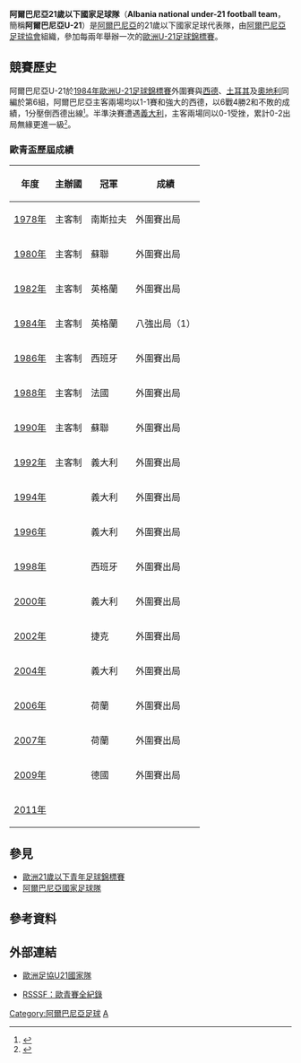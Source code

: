 {{Infobox 國家足球代表隊  
| Name               = 阿爾巴尼亞U-21<br />''Albania U21'' 
| Badge              = Albania_FA.svg 
| Nickname           =  
| Association        = [[阿爾巴尼亞足球協會|阿爾巴尼亞足球協會]] 
| Coach              = {{flagicon|ALB}} [[Artan_Bushati|Artan Bushati]] 
| Captain            = [[Enco_Malindi|Enco Malindi]] 
| Most caps          =  
| Top scorer         =  
| Home Stadium       = [[Stadiumi_Niko_Dovana|Stadiumi Niko Dovana]] 
| pattern_la1=|pattern_b1= _alb0810|pattern_ra1=
| leftarm1=CE1126|body1=CE1126|rightarm1=CE1126|shorts1=000000|socks1=000000
| pattern_la2=|pattern_b2=_alb0810_2|pattern_ra2=
| leftarm2=ffffff|body2=CE1126|rightarm2=ffffff|shorts2=FFFFFF|socks2=FFFFFF
| First game         = 
| Largest win        = 
| Largest loss       =  
| UEFAu21Champ apps  = 1 
| UEFAu21Champ first = [[1984_UEFA_European_Under-21_Football_Championship|1984年]] 
| UEFAu21Champ best  = 半準決賽：[[1984_UEFA_European_Under-21_Football_Championship|1984年]]
}}
'''阿爾巴尼亞21歲以下國家足球隊'''（'''Albania national under-21 football team'''，簡稱'''阿爾巴尼亞U-21'''）是[[阿爾巴尼亞|阿爾巴尼亞]]的21歲以下國家足球代表隊，由[[阿爾巴尼亞足球協會|阿爾巴尼亞足球協會]]組織，參加每兩年舉辦一次的[[歐洲U-21足球錦標賽|歐洲U-21足球錦標賽]]。

== 競賽歷史 ==
阿爾巴尼亞U-21於[[1984_UEFA_European_Under-21_Football_Championship|1984年]][[歐洲U-21足球錦標賽|歐洲U-21足球錦標賽]]外圍賽與[[德國21歲以下國家足球隊|西德]]、[[土耳其21歲以下國家足球隊|土耳其]]及[[奧地利21歲以下國家足球隊|奧地利]]同編於第6組，阿爾巴尼亞主客兩場均以1-1賽和強大的西德，以6戰4勝2和不敗的成績，1分壓倒西德出線<small><ref>{{cite web |language=en |url=http://www.uefa.com/competitions/under21/history/season=1984/round=1734/group=1671.html |title=Season 1982 - 1984：Group 6 |publisher=[[UEFA|''uefa.com'']] |date=2009-07-29 |accessdate=2009-10-02 |archive-date=2009-05-09 |archive-url=https://web.archive.org/web/20090509212122/http://www.uefa.com/competitions/under21/history/season=1984/round=1734/group=1671.html |dead-url=no }}</ref></small>。半準決賽遭遇[[義大利21歲以下國家足球隊|義大利]]，主客兩場同以0-1受挫，累計0-2出局無緣更進一級<small><ref>{{cite web |language=en |url=http://www.uefa.com/competitions/under21/history/season=1984/round=1735/index.html |title=Season 1982 - 1984：Quarter-finals |publisher=[[UEFA|''uefa.com'']] |date=2009-07-29 |accessdate=2009-10-02 |archive-date=2009-08-10 |archive-url=https://web.archive.org/web/20090810055013/http://www.uefa.com/competitions/under21/history/season=1984/round=1735/index.html |dead-url=no }}</ref></small>。

=== 歐青盃歷屆成績 ===
{| class="wikitable" cellpadding=5
|-
! 年度 !! 主辦國 !! 冠軍 !! 成績
|-
|[[1978_UEFA_European_Under-21_Football_Championship|1978年]] || 主客制 || {{flagicon|YUG}} 南斯拉夫 || 外圍賽出局
|-
|[[1980_UEFA_European_Under-21_Football_Championship|1980年]] || 主客制 || {{flagicon|USSR}} 蘇聯 || 外圍賽出局
|- 
|[[1982_UEFA_European_Under-21_Football_Championship|1982年]] || 主客制 || {{flagicon|ENG}} 英格蘭 || 外圍賽出局
|- 
|[[1984_UEFA_European_Under-21_Football_Championship|1984年]] || 主客制 || {{flagicon|ENG}} 英格蘭 || 八強出局（1）
|- 
|[[1986_UEFA_European_Under-21_Football_Championship|1986年]] || 主客制 || {{flagicon|ESP}} 西班牙 || 外圍賽出局
|-
|[[1988_UEFA_European_Under-21_Football_Championship|1988年]] || 主客制 || {{flagicon|FRA}} 法國 || 外圍賽出局
|-
|[[1990_UEFA_European_Under-21_Football_Championship|1990年]] || 主客制 || {{flagicon|USSR}} 蘇聯 || 外圍賽出局
|-
|[[1992_UEFA_European_Under-21_Football_Championship|1992年]] || 主客制 || {{flagicon|ITA}} 義大利 || 外圍賽出局
|-  
|[[1994_UEFA_European_Under-21_Football_Championship|1994年]] || {{FRA}} || {{flagicon|ITA}} 義大利 || 外圍賽出局
|- 
|[[1996_UEFA_European_Under-21_Football_Championship|1996年]] || {{ESP}} || {{flagicon|ITA}} 義大利 || 外圍賽出局 
|- 
|[[1998_UEFA_European_Under-21_Football_Championship|1998年]] || {{ROM}} || {{flagicon|ESP}} 西班牙 || 外圍賽出局
|- 
|[[2000_UEFA_European_Under-21_Football_Championship|2000年]] || {{SVK}} || {{flagicon|ITA}} 義大利 || 外圍賽出局
|-
|[[2002_UEFA_European_Under-21_Football_Championship|2002年]] || {{SUI}} || {{flagicon|CZE}} 捷克 || 外圍賽出局
|- 
|[[2004_UEFA_European_Under-21_Football_Championship|2004年]] || {{GER}} || {{flagicon|ITA}} 義大利 || 外圍賽出局
|- 
|[[2006_UEFA_European_Under-21_Football_Championship|2006年]] || {{POR}} || {{flagicon|NED}} 荷蘭 || 外圍賽出局
|- 
|[[2007年歐洲U-21足球錦標賽|2007年]] || {{NED}} || {{flagicon|NED}} 荷蘭 || 外圍賽出局
|-
|[[2009年歐洲U-21足球錦標賽|2009年]] || {{SWE}} || {{flagicon|GER}} 德國 || 外圍賽出局
|- 
|[[2011年歐洲U-21足球錦標賽|2011年]] || {{DEN}} ||  ||
|}

== 參見 ==
* [[歐洲21歲以下青年足球錦標賽|歐洲21歲以下青年足球錦標賽]]
* [[阿爾巴尼亞國家足球隊|阿爾巴尼亞國家足球隊]]

== 參考資料 ==
{{reflist}}

== 外部連結 ==
{{Commonscat|Players of Albania national under-21 football team}}
* {{en}}[http://www.uefa.com/competitions/under21/teams/team=200002/index.html 歐洲足協U21國家隊] {{Wayback|url=http://www.uefa.com/competitions/under21/teams/team=200002/index.html |date=20100201093343 }}
* {{en}}[http://www.rsssf.com/tablese/europe-u21.html RSSSF：歐青賽全紀錄] {{Wayback|url=http://www.rsssf.com/tablese/europe-u21.html |date=20051213223313 }}

{{UEFA under-21 teams}}

[[Category:阿爾巴尼亞足球|Category:阿爾巴尼亞足球]]
[[Category:歐洲U21國家足球隊|A]]